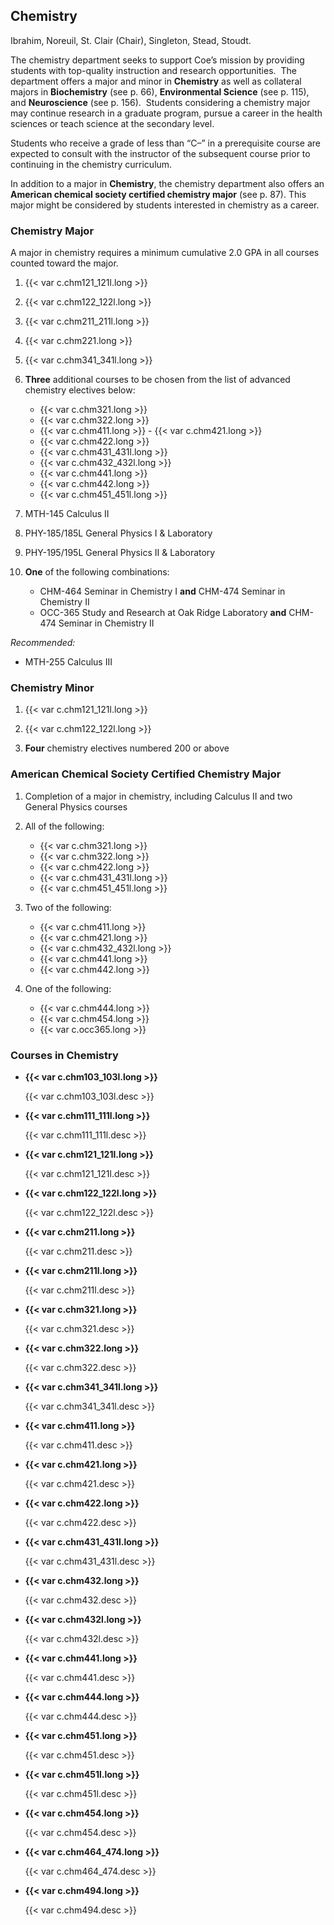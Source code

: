 ## Chemistry {#sec-chemistry}

Ibrahim, Noreuil, St. Clair (Chair), Singleton, Stead, Stoudt.

The chemistry department seeks to support Coe's mission by providing students with top-quality instruction and research opportunities.  The department offers a major and minor in **Chemistry** as well as collateral majors in **Biochemistry** (see p. 66), **Environmental Science** (see p. 115), and **Neuroscience** (see p. 156).  Students considering a chemistry major may continue research in a graduate program, pursue a career in the health sciences or teach science at the secondary level.

Students who receive a grade of less than "C--" in a prerequisite course are expected to consult with the instructor of the subsequent course prior to continuing in the chemistry curriculum.

In addition to a major in **Chemistry**, the chemistry department also offers an **American chemical society certified chemistry major** (see p. 87). This major might be considered by students interested in chemistry as a career.

### Chemistry Major 
A major in chemistry requires a minimum cumulative 2.0 GPA in all courses counted toward the major.

1. {{< var c.chm121_121l.long >}}

2. {{< var c.chm122_122l.long >}}

3. {{< var c.chm211_211l.long >}}

4. {{< var c.chm221.long >}}

5. {{< var c.chm341_341l.long >}}

6. **Three** additional courses to be chosen from the list of advanced chemistry electives below:

    - {{< var c.chm321.long >}}
    - {{< var c.chm322.long >}}
    - {{< var c.chm411.long >}}
    - {{< var c.chm421.long >}}
    - {{< var c.chm422.long >}}
    - {{< var c.chm431_431l.long >}}
    - {{< var c.chm432_432l.long >}}
    - {{< var c.chm441.long >}}
    - {{< var c.chm442.long >}}
    - {{< var c.chm451_451l.long >}}

7. MTH-145 Calculus II

8. PHY-185/185L General Physics I & Laboratory

9. PHY-195/195L General Physics II & Laboratory

10. **One** of the following combinations:
      - CHM-464 Seminar in Chemistry I **and** CHM-474 Seminar in Chemistry II
      - OCC-365 Study and Research at Oak Ridge Laboratory **and** CHM-474 Seminar in Chemistry II

*Recommended:*

  - MTH-255 Calculus III

### Chemistry Minor

1. {{< var c.chm121_121l.long >}}

2. {{< var c.chm122_122l.long >}}

3. **Four** chemistry electives numbered 200 or above

### American Chemical Society Certified Chemistry Major 
1. Completion of a major in chemistry, including Calculus II and two General Physics courses 
2. All of the following:

    - {{< var c.chm321.long >}}
    - {{< var c.chm322.long >}}
    - {{< var c.chm422.long >}}
    - {{< var c.chm431_431l.long >}}
    - {{< var c.chm451_451l.long >}}
    
3. Two of the following:

    - {{< var c.chm411.long >}}
    - {{< var c.chm421.long >}}
    - {{< var c.chm432_432l.long >}}
    - {{< var c.chm441.long >}}
    - {{< var c.chm442.long >}}
    
4.	One of the following:

    - {{< var c.chm444.long >}}
    - {{< var c.chm454.long >}}
    - {{< var c.occ365.long >}}

### Courses in Chemistry

- **{{< var c.chm103_103l.long >}}**

  {{< var c.chm103_103l.desc >}}

- **{{< var c.chm111_111l.long >}}**

  {{< var c.chm111_111l.desc >}}

- **{{< var c.chm121_121l.long >}}**

  {{< var c.chm121_121l.desc >}}

- **{{< var c.chm122_122l.long >}}**

  {{< var c.chm122_122l.desc >}}

- **{{< var c.chm211.long >}}** 

  {{< var c.chm211.desc >}}

- **{{< var c.chm211l.long >}}**

  {{< var c.chm211l.desc >}}

- **{{< var c.chm321.long >}}**

  {{< var c.chm321.desc >}}

- **{{< var c.chm322.long >}}**
  
  {{< var c.chm322.desc >}}

- **{{< var c.chm341_341l.long >}}**

  {{< var c.chm341_341l.desc >}}

- **{{< var c.chm411.long >}}**

  {{< var c.chm411.desc >}}

- **{{< var c.chm421.long >}}**

  {{< var c.chm421.desc >}}

- **{{< var c.chm422.long >}}**

  {{< var c.chm422.desc >}}

- **{{< var c.chm431_431l.long >}}**

  {{< var c.chm431_431l.desc >}}

- **{{< var c.chm432.long >}}**

  {{< var c.chm432.desc >}}

- **{{< var c.chm432l.long >}}**

  {{< var c.chm432l.desc >}}

- **{{< var c.chm441.long >}}**

  {{< var c.chm441.desc >}}

- **{{< var c.chm444.long >}}**

  {{< var c.chm444.desc >}}

- **{{< var c.chm451.long >}}**

  {{< var c.chm451.desc >}}

- **{{< var c.chm451l.long >}}**

  {{< var c.chm451l.desc >}}

- **{{< var c.chm454.long >}}**

  {{< var c.chm454.desc >}}

- **{{< var c.chm464_474.long >}}**

  {{< var c.chm464_474.desc >}}

- **{{< var c.chm494.long >}}**

  {{< var c.chm494.desc >}}
